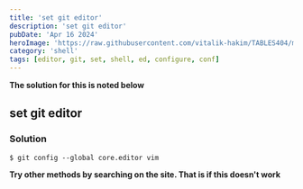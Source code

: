 ```yaml
---
title: 'set git editor'
description: 'set git editor'
pubDate: 'Apr 16 2024'
heroImage: 'https://raw.githubusercontent.com/vitalik-hakim/TABLES404/main/error_b/SHELL.jpg'
category: 'shell'
tags: [editor, git, set, shell, ed, configure, conf]
---
```


**The solution for this is noted below**

## set git editor

### Solution

```shell
$ git config --global core.editor vim
```

**Try other methods by searching on the site. That is if this doesn't work**

